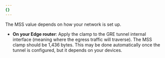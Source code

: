 ```yaml
---
{}
---
```


The MSS value depends on how your network is set up.

- **On your Edge router**: Apply the clamp to the GRE tunnel internal interface (meaning where the egress traffic will traverse). The MSS clamp should be 1,436 bytes. This may be done automatically once the tunnel is configured, but it depends on your devices.
